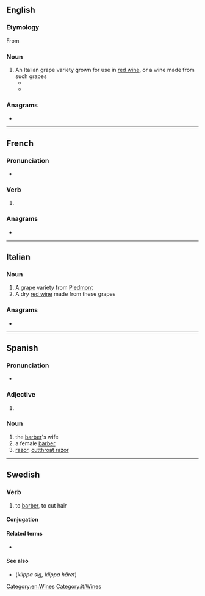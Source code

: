 {{also|Barbera|Barberà}}
==English==

===Etymology===
From {{etyl|it|en}} {{m|it|barbera}}

===Noun===
{{en-noun|-}}

# An Italian grape variety grown for use in [[red wine]], or a wine made from such grapes
#* {{quote-journal|en|date=May 9, 2003|author=Laura Levy Shatkin|title=Wine and Dine|work=Chicago Reader|url=https://securesite.chireader.com/cgi-bin/Archive/abridged2.bat?path=2003/030509/RESTBOX
|passage=This '''barbera''' grape, one of the predominant varieties in Italy's northwest Piemonte region, is grown in the town of Alba.}}
#* {{quote-journal|en|date=May 30, 2007|author=Florence Fabricant|title=An Earthy Mushroom Pasta Sauce With Piquant Cheese for an Earthy, Truffly Wine|work=New York Times|url=http://www.nytimes.com/2007/05/30/dining/30pair.html
|passage=(Your '''barbera''' will do nicely.)}}

===Anagrams===
* {{anagrams|en|a=aabberr|Arabber|arabber}}

[[Category:en:Wines]]

----

==French==

===Pronunciation===
* {{audio|fr|LL-Q150 (fra)-WikiLucas00-barbera.wav|Audio}}

===Verb===
{{head|fr|verb form}}

# {{inflection of|fr|barber||3|s|simple|futr}}

===Anagrams===
* {{l|fr|barbare}}

----

==Italian==

===Noun===
{{head|it|noun|g=m|invariable}}

# A [[grape]] variety from [[Piedmont]]
# A dry [[red wine]] made from these grapes

===Anagrams===
* {{l|it|barbare}}

[[Category:it:Wines]]

----

==Spanish==

===Pronunciation===
* {{es-IPA}}

===Adjective===
{{head|es|adjective form}}

# {{es-adj form of|barbero|f|sg}}

===Noun===
{{es-noun|f|m=barbero}}

# the [[barber]]'s wife
# a female [[barber]]
# [[razor]], [[cutthroat razor]]
#: {{syn|es|navaja barbera}}

----

==Swedish==

===Verb===
{{sv-verb-reg}}

# to [[barber]], to cut hair

====Conjugation====
{{sv-conj-wk}}

====Related terms====
* {{l|sv|barberare}}

====See also====
* {{l|sv|klippa}} (''klippa sig, klippa håret'')